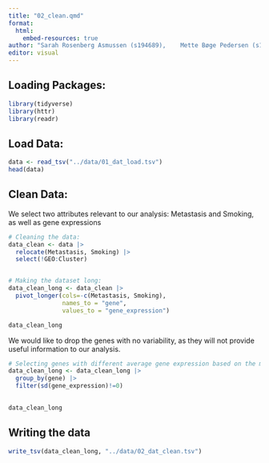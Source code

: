 ```yaml
---
title: "02_clean.qmd"
format:
  html:
    embed-resources: true
author: "Sarah Rosenberg Asmussen (s194689),	Mette Bøge Pedersen (s194679),	Caroline Amalie Bastholm Jensen (s213427), Jaime Noguera Piera (s233773), Yassine Turki (s231735)"
editor: visual
---
```


## Loading Packages:

```r
library(tidyverse) 
library(httr) 
library(readr)
```

## Load Data:

```r
data <- read_tsv("../data/01_dat_load.tsv")  
head(data)
```

## Clean Data:

We select two attributes relevant to our analysis: Metastasis and Smoking, as well as gene expressions

```r
# Cleaning the data: 
data_clean <- data |> 
  relocate(Metastasis, Smoking) |>   
  select(!GEO:Cluster)


# Making the dataset long:
data_clean_long <- data_clean |>    
  pivot_longer(cols=-c(Metastasis, Smoking),
               names_to = "gene",
               values_to = "gene_expression")   

data_clean_long
```

We would like to drop the genes with no variability, as they will not provide useful information to our analysis.

```r

# Selecting genes with different average gene expression based on the metastatic and non-metastatic cases:
data_clean_long <- data_clean_long |>
  group_by(gene) |>
  filter(sd(gene_expression)!=0)

  
data_clean_long
```

## Writing the data

```r
write_tsv(data_clean_long, "../data/02_dat_clean.tsv")
```
